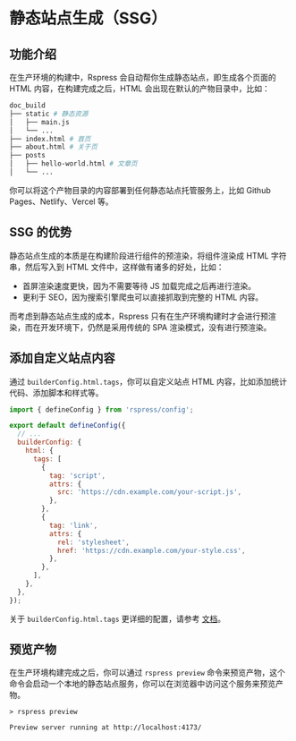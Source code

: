 # 静态站点生成（SSG）

## 功能介绍

在生产环境的构建中，Rspress 会自动帮你生成静态站点，即生成各个页面的 HTML 内容，在构建完成之后，HTML 会出现在默认的产物目录中，比如：

```bash
doc_build
├── static # 静态资源
│   ├── main.js
│   └── ...
├── index.html # 首页
├── about.html # 关于页
├── posts
│   ├── hello-world.html # 文章页
│   └── ...
```

你可以将这个产物目录的内容部署到任何静态站点托管服务上，比如 Github Pages、Netlify、Vercel 等。

## SSG 的优势

静态站点生成的本质是在构建阶段进行组件的预渲染，将组件渲染成 HTML 字符串，然后写入到 HTML 文件中，这样做有诸多的好处，比如：

- 首屏渲染速度更快，因为不需要等待 JS 加载完成之后再进行渲染。
- 更利于 SEO，因为搜索引擎爬虫可以直接抓取到完整的 HTML 内容。

而考虑到静态站点生成的成本，Rspress 只有在生产环境构建时才会进行预渲染，而在开发环境下，仍然是采用传统的 SPA 渲染模式，没有进行预渲染。

## 添加自定义站点内容

通过 `builderConfig.html.tags`，你可以自定义站点 HTML 内容，比如添加统计代码、添加脚本和样式等。

```js title="rspress.config.ts"
import { defineConfig } from 'rspress/config';

export default defineConfig({
  // ...
  builderConfig: {
    html: {
      tags: [
        {
          tag: 'script',
          attrs: {
            src: 'https://cdn.example.com/your-script.js',
          },
        },
        {
          tag: 'link',
          attrs: {
            rel: 'stylesheet',
            href: 'https://cdn.example.com/your-style.css',
          },
        },
      ],
    },
  },
});
```

关于 `builderConfig.html.tags` 更详细的配置，请参考 [文档](https://modernjs.dev/builder/api/config-html.html#htmltags)。

## 预览产物

在生产环境构建完成之后，你可以通过 `rspress preview` 命令来预览产物，这个命令会启动一个本地的静态站点服务，你可以在浏览器中访问这个服务来预览产物。

```shell
> rspress preview

Preview server running at http://localhost:4173/
```
